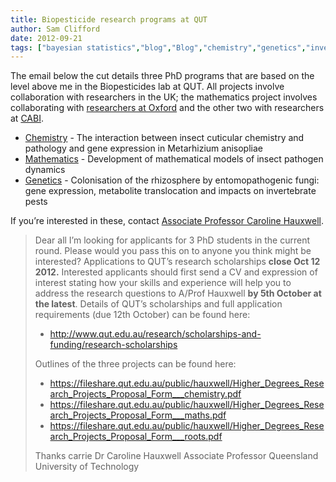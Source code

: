 ```yaml
---
title: Biopesticide research programs at QUT
author: Sam Clifford
date: 2012-09-21
tags: ["bayesian statistics","blog","Blog","chemistry","genetics","invertebrate pests","jobs","mathematics","mathematics project","microbiology","pesticides","phd programs","queensland university of technology","qut","research","research scholarships","science","statistics"]
---
```


The email below the cut details three PhD programs that are based on the level above me in the Biopesticides lab at QUT. All projects involve collaboration with researchers in the UK; the mathematics project involves collaborating with [researchers at Oxford](http://www.maths.ox.ac.uk/contact/details/whites) and the other two with researchers at [CABI](http://www.cabi.org).

*   [Chemistry](https://fileshare.qut.edu.au/public/hauxwell/Higher_Degrees_Research_Projects_Proposal_Form___chemistry.pdf) - The interaction between insect cuticular chemistry and pathology and gene expression in Metarhizium anisopliae
*   [Mathematics](https://fileshare.qut.edu.au/public/hauxwell/Higher_Degrees_Research_Projects_Proposal_Form___maths.pdf) - Development of mathematical models of insect pathogen dynamics
*   [Genetics](https://fileshare.qut.edu.au/public/hauxwell/Higher_Degrees_Research_Projects_Proposal_Form___roots.pdf) - Colonisation of the rhizosphere by entomopathogenic fungi: gene expression, metabolite translocation and impacts on invertebrate pests

If you're interested in these, contact [Associate Professor Caroline Hauxwell](http://staff.qut.edu.au/staff/hauxwell/).

> Dear all I'm looking for applicants for 3 PhD students in the current round. Please would you pass this on to anyone you think might be interested? Applications to QUT's research scholarships **close Oct 12 2012.** Interested applicants should first send a CV and expression of interest stating how your skills and experience will help you to address the research questions to A/Prof Hauxwell **by 5th October at the latest**. Details of QUT's scholarships and full application requirements (due 12th October) can be found here:
> 
> *   [http://www.qut.edu.au/research/scholarships-and-funding/research-scholarships](http://www.qut.edu.au/research/scholarships-and-funding/research-scholarships)
> 
> Outlines of the three projects can be found here:
> 
> *   [https://fileshare.qut.edu.au/public/hauxwell/Higher_Degrees_Research_Projects_Proposal_Form___chemistry.pdf](https://fileshare.qut.edu.au/public/hauxwell/Higher_Degrees_Research_Projects_Proposal_Form___chemistry.pdf)
> *   [https://fileshare.qut.edu.au/public/hauxwell/Higher_Degrees_Research_Projects_Proposal_Form___maths.pdf](https://fileshare.qut.edu.au/public/hauxwell/Higher_Degrees_Research_Projects_Proposal_Form___maths.pdf)
> *   [https://fileshare.qut.edu.au/public/hauxwell/Higher_Degrees_Research_Projects_Proposal_Form___roots.pdf](https://fileshare.qut.edu.au/public/hauxwell/Higher_Degrees_Research_Projects_Proposal_Form___roots.pdf)
> 
> Thanks carrie Dr Caroline Hauxwell Associate Professor Queensland University of Technology